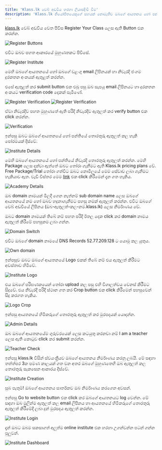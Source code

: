 ```yaml
---
title: 'Klass.lk වෙබ් අඩවිය හරහා ලියාපදිංචි වීම'
description: 'Klass.lk නියෝජිතයෙකුගේ සහයක් නොමැතිව ඔබගේ ආයතනය හෝ පන්තිය ලියාපදිංචි කරන ආකාරය දැන ගනිමු.'
---
```


[klass.lk](https://klass.lk) වෙබ් අඩවිය වෙත පිවිස Register Your Class ලෙස ඇති Button එක කරන්න.

![Register Buttons](/images/klass-register/register-buttons.png)

එවිට ඔබව පහත ආකාරයේ මුහුණතකට පිවිසේ.

![Register Institute](/images/klass-register/register-institute.png)

මෙහි ඔබගේ ආයතනයේ හෝ ඔබගේ වළංගු email ලිපිනයක් හා නිවැරදි ජංගම දුරකතන අංකයක් ඇතුළත් කරන්න.

එසේ ඇතුළත් කර submit button එක එබූ පසු ඔබ සැපයූ email ලිපිනයට හා දුරකතන අංකයට verification code දෙකක් පැමිණේ.

![Register Verification](/images/klass-register/mobile-verification.jpeg)
![Register Verification](/images/klass-register/email-verification.png)

ඒවා නිවැරදිව පහත මුහුණතේ ඇති පරිදි නිවැරදිව ඇතුලත් කර verify button එක click කරන්න.

![Verification](/images/klass-register/verification.png)

ඉන්පසු ඔබට ඔබගේ ආයතනයේ හෝ පන්තියේ තොරතුරු ඇතුලත් කල හැකි පෝරමයක් දිස්වේ.

![Institute Details](/images/klass-register/institute-details.png)

මෙහි ඔබගේ ආයතනයේ හෝ පන්තියේ නිවැරදි තොරතුරු ඇතුලත් කරන්න. මෙහි Package ලෙස දක්වා ඇත්තේ ඔබට තෝරා ගැනීමට ඇති Klass.lk pricing plans වේ. Free Package/Trial තෝරා ගත්විට ඔබට නොමිලයේ මෙම සේවාව ලබා ගැනීමට හැකියාව ඇත. වැඩි විස්තර මෙම [link](https://klass.lk/pricing) එක click කිරීමෙන් දැන ගත හැකිය.

![Academy Details](/images/klass-register/academy-details.png)

ඔබ domain නාමයක් මිලදී ගෙන නැත්නම් sub domain name ලෙස ඔබගේ ආයතනයේ නම හෝ ඔබව හදුනාගැනීමට පහසු නමක් ඇතුලත් කරන්න. එවිට ඔබගේ වෙබ් අඩවියේ ලිපිනය (ඔබ-ඇතුලත්-කල-නම.klass.lk) ලෙස නිර්මාණය වේ.

ඔබට domain නාමයක් තිබේ නම් පහත පරිදි ඊතල දෙක click කර domain නාමය ඇතුලත් කිරීමේ පහසුකම ලබා ගන්න.

![Domain Switch](/images/klass-register/domain-switch.png)

එවිට ඔබගේ domain නාමයේ DNS Records 52.77.209.128 ට යොමු කල යුතුය.

![Own domain](/images/klass-register/own-domain.png)

ඉන්පසුව ඔබට ඔබගේ ආයතනයේ Logo එකක් තිබේ නම් එය ඇතුලත් කිරීමට අවස්තාව හිමිවේ.

![Institute Logo](/images/klass-register/institute-logo.png)

එය ඔබගේ පරිඝණකයෙන් තෝරා upload කල පසු එහි විශාලත්වය වෙනස් කිරීමට සිදුවේ. එය නිවැරදි පරිදි ස්ථාන ගත කර Crop button එක click කිරීමෙන් පහසුවෙන් සිදු කරගත හැකිය.

![Logo Crop](/images/klass-register/logo-crop.png)

ඉන්පසු ආයතනයේ හිමිකරුගේ තොරතුරු ඇතුලත් කර මුරපදයක් යොදන්න.

![Admin Details](/images/klass-register/admin-details.png)

ඔබ ඔබගේ ආයතනයේම ගුරුවරයෙක් ලෙස කටයුතු කරනවා නම් I am a teacher ලෙස ඇති කොටුව click කර submit කරන්න.

![Teacher Check](/images/klass-register/teacher-check.png)

ඉන්පසු klass.lk විසින් ස්වයංක්‍රීයව ඔබගේ ආයතනය නිර්මාණය කරනු ලබයි. මේ සඳහා තත්ත්පර 3ක පමණ කාලයක් ගත වන අතර ඔබගේ මුහුණතෙහි ඔබ ඇතුලත් කල තොරතුරු සැකසෙන ආකාරය දිස්වේ.

![Institute Creation](/images/klass-register/institute-create-success.png)

සුබ පැතුම්! ඔබගේ ආයතනය සාර්තකව ඔබ නිර්මාණය කරගෙන අවසන්.

ඉන්පසු Go to website button එක click කර ඔබගේ ආයතනයට log වෙන්න. මේ සඳහා ඔබ මුලින්ම ඇතුලත් කල email ලිපිනය හා ආයතනයේ හිමිකරුගේ තොරතුරු ඇතුලත් කිරීමේදී ලබා දුන් මුරපදය ඇතුලත් කරන්න.

![Institute Login](/images/klass-register/institute-login.png)

දැන් ඔබට ඔබම සකසාගත් අලුත්ම online institute එක හරහා උගන්වන්න පටන් ගන්න පුලුවන්.

![Institute Dashboard](/images/klass-register/institute-dashboard.png)